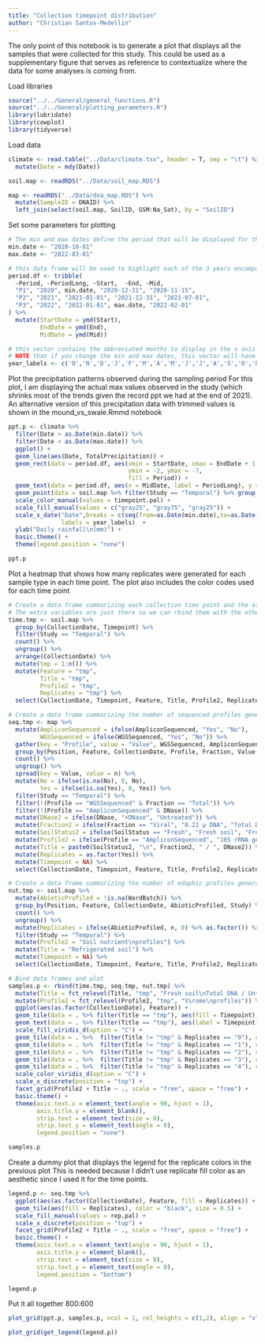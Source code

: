 ```yaml
---
title: "Collection timepoint distribution"
author: "Christian Santos-Medellin"
---
```


The only point of this notebook is to generate a plot that displays all the samples that were collected for this study. 
This could be used as a supplementary figure that serves as reference to contextualize where the data for some analyses is coming from. 

Load libraries
```r
source("../../General/general_functions.R")
source("../../General/plotting_parameters.R")
library(lubridate)
library(cowplot)
library(tidyverse)
```

Load data
```r
climate <- read.table("../Data/climate.tsv", header = T, sep = "\t") %>% 
  mutate(Date = mdy(Date))

soil.map <- readRDS("../Data/soil_map.RDS")

map <- readRDS("../Data/dna_map.RDS") %>% 
  mutate(SampleID = DNAID) %>% 
  left_join(select(soil.map, SoilID, GSM:Na_Sat), by = "SoilID") 
```

Set some parameters for plotting
```r
# The min and max dates define the period that will be displayed for the plot
min.date <- "2020-10-01"
max.date <- "2022-03-01"

# this data frame will be used to highlight each of the 3 years encompassed by the sampling campaign
period.df <- tribble(
  ~Period, ~PeriodLong, ~Start,  ~End, ~Mid,
  "P1", "2020", min.date, "2020-12-31", "2020-11-15",
  "P2", "2021", "2021-01-01", "2021-12-31", "2021-07-01",
  "P3", "2022", "2022-01-01", max.date, "2022-02-01"
) %>% 
  mutate(StartDate = ymd(Start),
         EndDate = ymd(End),
         MidDate = ymd(Mid))

# this vector contains the abbreviated months to display in the x axis 
# NOTE that if you change the min and max dates, this vector will have to be updated
year_labels <- c('O','N','D','J','F','M','A','M','J','J','A','S','O','N','D','J','F',"M")
```

Plot the precipitation patterns observed during the sampling period
For this plot, I am displaying the actual max values observed in the study (which shrinks most of the trends given the record ppt we had at the end of 2021).
An alternative version of this precipitation data with trimmed values is shown in the mound_vs_swale.Rmmd notebook 
```r
ppt.p <- climate %>% 
  filter(Date > as.Date(min.date)) %>%
  filter(Date < as.Date(max.date)) %>%
  ggplot() +
  geom_line(aes(Date, TotalPrecipitation)) +
  geom_rect(data = period.df, aes(xmin = StartDate, xmax = EndDate + 1, 
                                  ymin = -2, ymax = -7, 
                                  fill = Period)) + 
  geom_text(data = period.df, aes(x = MidDate, label = PeriodLong), y = -4.5, hjust = 0.5, vjust = 0.5) + 
  geom_point(data = soil.map %>% filter(Study == "Temporal") %>% group_by(CollectionDate) %>% count(), aes(CollectionDate, - 8, color = as.factor(CollectionDate))) +
  scale_color_manual(values = timepoint.pal) +
  scale_fill_manual(values = c("gray25", "gray75", "gray25")) +
  scale_x_date("Date",breaks = c(seq(from=as.Date(min.date),to=as.Date(max.date),by="month")),
               labels = year_labels)  +
  ylab("Daily rainfall\n(mm)") +
  basic.theme() +
  theme(legend.position = "none")

ppt.p  
```

Plot a heatmap that shows how many replicates were generated for each sample type in each time point. 
The plot also includes the color codes used for each time point
```r
# Create a data frame summarizing each collection time point and the associated date
# The extra variables are just there so we can rbind them with the other data frames. 
time.tmp <- soil.map %>% 
  group_by(CollectionDate, Timepoint) %>% 
  filter(Study == "Temporal") %>% 
  count() %>% 
  ungroup() %>% 
  arrange(CollectionDate) %>% 
  mutate(tmp = 1:n()) %>% 
  mutate(Feature = "tmp",
         Title = "tmp",
         Profile2 = "tmp",
         Replicates = "tmp") %>% 
  select(CollectionDate, Timepoint, Feature, Title, Profile2, Replicates)

# Create a data frame summarizing the number of sequenced profiles generated for each time point
seq.tmp <- map %>% 
  mutate(AmpliconSequenced = ifelse(AmpliconSequenced, "Yes", "No"),
         WGSSequenced = ifelse(WGSSequenced, "Yes", "No")) %>% 
  gather(key = "Profile", value = "Value", WGSSequenced, AmpliconSequenced) %>% 
  group_by(Position, Feature, CollectionDate, Profile, Fraction, Value, DNase, SoilStatus, Study) %>% 
  count() %>% 
  ungroup() %>% 
  spread(key = Value, value = n) %>% 
  mutate(No = ifelse(is.na(No), 0, No),
         Yes = ifelse(is.na(Yes), 0, Yes)) %>% 
  filter(Study == "Temporal") %>% 
  filter(!(Profile == "WGSSequenced" & Fraction == "Total")) %>% 
  filter(!(Profile == "AmpliconSequenced" & DNase)) %>% 
  mutate(DNase2 = ifelse(DNase, "+DNase", "Untreated")) %>% 
  mutate(Fraction2 = ifelse(Fraction == "Viral", "0.22 µ DNA", "Total DNA")) %>% 
  mutate(SoilStatus2 = ifelse(SoilStatus == "Fresh", "Fresh soil", "Frozen soil")) %>% 
  mutate(Profile2 = ifelse(Profile == "AmpliconSequenced", "16S rRNA gene\nprofiles", "Virome\nprofiles")) %>% 
  mutate(Title = paste0(SoilStatus2, "\n", Fraction2, " / ", DNase2)) %>% 
  mutate(Replicates = as.factor(Yes)) %>% 
  mutate(Timepoint = NA) %>% 
  select(CollectionDate, Timepoint, Feature, Title, Profile2, Replicates)

# Create a data frame summarizing the number of edaphic profiles generated for each time point
nut.tmp <- soil.map %>% 
  mutate(AbioticProfiled = !is.na(WardBatch)) %>% 
  group_by(Position, Feature, CollectionDate, AbioticProfiled, Study) %>% 
  count() %>% 
  ungroup() %>% 
  mutate(Replicates = ifelse(AbioticProfiled, n, 0) %>% as.factor()) %>% 
  filter(Study == "Temporal") %>% 
  mutate(Profile2 = "Soil nutrient\nprofiles") %>% 
  mutate(Title = "Refrigerated soil") %>% 
  mutate(Timepoint = NA) %>% 
  select(CollectionDate, Timepoint, Feature, Title, Profile2, Replicates)

# Bind data frames and plot
samples.p <- rbind(time.tmp, seq.tmp, nut.tmp) %>% 
  mutate(Title = fct_relevel(Title, "tmp", "Fresh soil\nTotal DNA / Untreated")) %>% 
  mutate(Profile2 = fct_relevel(Profile2, "tmp", "Virome\nprofiles")) %>% 
  ggplot(aes(as.factor(CollectionDate), Feature)) +
  geom_tile(data = . %>% filter(Title == "tmp"), aes(fill = Timepoint), color = "black", size = 0.5) +
  geom_text(data = . %>% filter(Title == "tmp"), aes(label = Timepoint), size = 2) + 
  scale_fill_viridis_d(option = "C") +
  geom_tile(data = . %>%  filter(Title != "tmp" & Replicates == "0"), color = "black", fill = rep.pal[1], size = 0.5) +
  geom_tile(data = . %>%  filter(Title != "tmp" & Replicates == "1"), color = "black", fill = rep.pal[2], size = 0.5) +
  geom_tile(data = . %>%  filter(Title != "tmp" & Replicates == "2"), color = "black", fill = rep.pal[3], size = 0.5) +
  geom_tile(data = . %>%  filter(Title != "tmp" & Replicates == "3"), color = "black", fill = rep.pal[4], size = 0.5) +
  geom_tile(data = . %>%  filter(Title != "tmp" & Replicates == "4"), color = "black", fill = rep.pal[5], size = 0.5) +
  scale_color_viridis_d(option = "C") +
  scale_x_discrete(position = "top") +
  facet_grid(Profile2 + Title ~ ., scale = "free", space = "free") +
  basic.theme() +
  theme(axis.text.x = element_text(angle = 90, hjust = 1),
        axis.title.y = element_blank(),
        strip.text = element_text(size = 8),
        strip.text.y = element_text(angle = 0),
        legend.position = "none")

samples.p
```

Create a dummy plot that displays the legend for the replicate colors in the previous plot
This is needed because I didn't use replicate fill color as an aesthetic since I used it for the time points.
```r
legend.p <- seq.tmp %>% 
  ggplot(aes(as.factor(CollectionDate), Feature, fill = Replicates)) +
  geom_tile(aes(fill = Replicates), color = "black", size = 0.5) +
  scale_fill_manual(values = rep.pal) +
  scale_x_discrete(position = "top") +
  facet_grid(Profile2 + Title ~ ., scale = "free", space = "free") +
  basic.theme() +
  theme(axis.text.x = element_text(angle = 90, hjust = 1),
        axis.title.y = element_blank(),
        strip.text = element_text(size = 8),
        strip.text.y = element_text(angle = 0),
        legend.position = "bottom")

legend.p
```

Put it all together
800:600
```r
plot_grid(ppt.p, samples.p, ncol = 1, rel_heights = c(1,2), align = "v", axis = "lr")

plot_grid(get_legend(legend.p))
```

